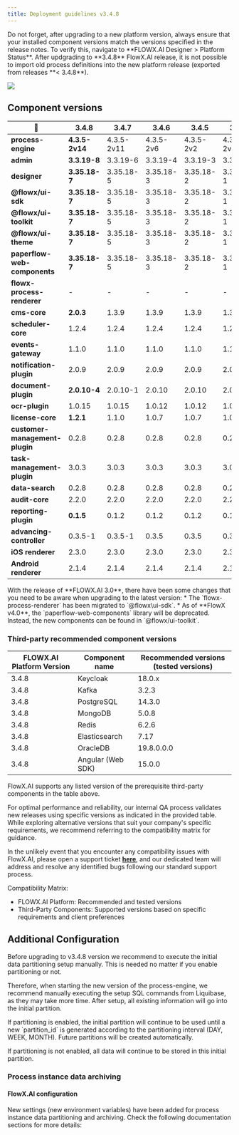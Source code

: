 ```yaml
---
title: Deployment guidelines v3.4.8
---
```


<Check>
Do not forget, after upgrading to a new platform version, always ensure that your installed component versions match the versions specified in the release notes. To verify this, navigate to **FLOWX.AI Designer > Platform Status**.
</Check>

<Warning>
After updgrading to **3.4.8** FlowX.AI release, it is not possible to import old process definitions into the new platform release (exported from releases **< 3.4.8**).
</Warning>

![](https://s3.eu-west-1.amazonaws.com/docx.flowx.ai/release-notes/release_platform_version_check.png)

## Component versions   

| 🧩                             | 3.4.8          | 3.4.7      | 3.4.6     | 3.4.5     | 3.4.4     | 3.4.3   | 3.4.2  | 3.4.1  | 3.4.0  | 3.3.0   | 3.2.0  | 3.1.0  | 3.0.0  | 2.14.0   | 2.13.0  | 2.12.0  | 2.11.0  | 2.10.0  |
| ------------------------------ | -------------- | ---------- | --------- | --------- | --------- | ------- | ------ | ------ | ------ | ------- | ------ | ------ | ------ | -------- | ------- | ------- | ------- | ------- |
| **process-engine**             | **4.3.5-2v14** | 4.3.5-2v11 | 4.3.5-2v6 | 4.3.5-2v2 | 4.3.5-2v1 | 4.3.5   | 4.3.2  | 4.3.1  | 4.1.0  | 3.6.0   | 2.2.1  | 2.1.2  | 2.0.7  | 0.4.104  | 0.4.95  | 0.4.90  | 0.4.83  | 0.4.60  |
| **admin**                      | **3.3.19-8**   | 3.3.19-6   | 3.3.19-4  | 3.3.19-3  | 3.3.19-1  | 3.3.19  | 3.3.10 | 3.3.7  | 3.1.1  | 2.5.2   | 2.2.2  | 2.1.3  | 2.0.8  | 0.3.119  | 0.3.103 | 0.3.92  | 0.3.81  | 0.3.60  |
| **designer**                   | **3.35.18-7**  | 3.35.18-5  | 3.35.18-3 | 3.35.18-2 | 3.35.18-1 | 3.35.18 | 3.35.9 | 3.35.6 | 3.33.2 | 3.28.11 | 3.21.1 | 3.15.1 | 3.2.1  | 2.78.4-1 | 2.63.6  | 2.60.7  | 2.48.9  | 2.39.2  |
| **@flowx/ui-sdk**              | **3.35.18-7**  | 3.35.18-5  | 3.35.18-3 | 3.35.18-2 | 3.35.18-1 | 3.35.18 | 3.35.9 | 3.35.6 | 3.33.2 | 3.28.11 | 3.21.1 | 3.15.1 | 3.2.1  | n/a      | n/a     | n/a     | n/a     | n/a     |
| **@flowx/ui-toolkit**          | **3.35.18-7**  | 3.35.18-5  | 3.35.18-3 | 3.35.18-2 | 3.35.18-1 | 3.35.18 | 3.35.9 | 3.35.6 | 3.33.2 | 3.28.11 | 3.21.1 | 3.15.1 | 3.2.1  | n/a      | n/a     | n/a     | n/a     | n/a     |
| **@flowx/ui-theme**            | **3.35.18-7**  | 3.35.18-5  | 3.35.18-3 | 3.35.18-2 | 3.35.18-1 | 3.35.18 | 3.35.9 | 3.35.6 | 3.33.2 | 3.28.11 | 3.21.1 | 3.15.1 | 3.2.1  | n/a      | n/a     | n/a     | n/a     | n/a     |
| **paperflow-web-components**   | **3.35.18-7**  | 3.35.18-5  | 3.35.18-3 | 3.35.18-2 | 3.35.18-1 | 3.35.18 | 3.35.9 | 3.35.6 | 3.33.2 | 3.28.11 | 3.21.1 | 3.15.1 | 3.2.1  | 2.78.4-1 | 2.63.6  | 2.60.7  | 0.2.10  | 0.2.10  |
| **flowx-process-renderer**     | -              | -          | -         | -         | -         | -       | -      | -      | -      | -       | -      | -      | -      | 2.78.4-1 | 2.63.6  | 2.60.7  | 2.48.9  | 2.39.2  |
| **cms-core**                   | **2.0.3**      | 1.3.9      | 1.3.9     | 1.3.9     | 1.3.9     | 1.3.9   | 1.3.9  | 1.3.9  | 1.3.6  | 1.3.0   | 1.2.0  | 1.0.3  | 1.0.2  | 0.2.38   | 0.2.36  | 0.2.33  | 0.2.30  | 0.2.25  |
| **scheduler-core**             | 1.2.4          | 1.2.4      | 1.2.4     | 1.2.4     | 1.2.4     | 1.2.4   | 1.2.4  | 1.2.4  | 1.1.0  | 1.0.4   | 1.0.4  | 1.0.4  | 1.0.1  | 0.0.34   | 0.0.34  | 0.0.34  | 0.0.33  | 0.0.28  |
| **events-gateway**             | 1.1.0          | 1.1.0      | 1.1.0     | 1.1.0     | 1.1.0     | 1.1.0   | 1.1.0  | 1.1.0  | 1.0.6  | 1.0.2   | -      | -      | -      | -        | -       | -       | -       | -       |
| **notification-plugin**        | 2.0.9          | 2.0.9      | 2.0.9     | 2.0.9     | 2.0.9     | 2.0.9   | 2.0.8  | 2.0.8  | 2.0.5  | 2.0.4   | 2.0.4  | 2.0.3  | 2.0.1  | 1.0.206  | 1.0.206 | 1.0.206 | 1.0.205 | 1.0.200 |
| **document-plugin**            | **2.0.10-4**   | 2.0.10-1   | 2.0.10    | 2.0.10    | 2.0.10    | 2.0.10  | 2.0.8  | 2.0.8  | 2.0.6  | 2.0.4   | 2.0.3  | 2.0.3  | 2.0.2  | 1.0.53   | 1.0.53  | 1.0.53  | 1.0.52  | 1.0.47  |
| **ocr-plugin**                 | 1.0.15         | 1.0.15     | 1.0.12    | 1.0.12    | 1.0.12    | 1.0.12  | 1.0.12 | 1.0.12 | 1.0.8  | 1.0.8   | 1.0.2  | 0.1.33 | 0.1.33 | 0.1.33   | 0.1.33  | 0.1.5   | 0.1.5   | 0.1.5   |
| **license-core**               | **1.2.1**      | 1.1.0      | 1.0.7     | 1.0.7     | 1.0.7     | 1.0.7   | 1.0.7  | 1.0.7  | 1.0.4  | 1.0.2   | 1.0.2  | 1.0.2  | 1.0.1  | 0.1.28   | 0.1.28  | 0.1.28  | 0.1.27  | 0.1.23  |
| **customer-management-plugin** | 0.2.8          | 0.2.8      | 0.2.8     | 0.2.8     | 0.2.8     | 0.2.8   | 0.2.8  | 0.2.8  | 0.2.6  | 0.2.4   | 0.2.3  | 0.2.3  | 0.2.1  | 0.1.28   | 0.1.28  | 0.1.28  | 0.1.27  | 0.1.23  |
| **task-management-plugin**     | 3.0.3          | 3.0.3      | 3.0.3     | 3.0.3     | 3.0.3     | 3.0.3   | 3.0.3  | 3.0.3  | 3.0.0  | 2.1.2   | 1.0.4  | 1.0.4  | 1.0.1  | 0.0.42   | 0.0.42  | 0.0.40  | 0.0.37  | 0.0.29  |
| **data-search**                | 0.2.8          | 0.2.8      | 0.2.8     | 0.2.8     | 0.2.6     | 0.2.6   | 0.2.6  | 0.2.6  | 0.2.3  | 0.2.0   | 0.1.4  | 0.1.4  | 0.1.3  | 0.0.8    | 0.0.8   | 0.0.6   | n/a     | n/a     |
| **audit-core**                 | 2.2.0          | 2.2.0      | 2.2.0     | 2.2.0     | 2.2.0     | 2.2.0   | 2.1.3  | 2.1.3  | 2.1.0  | 1.0.6   | 1.0.5  | 1.0.4  | 1.0.1  | 0.0.8    | 0.0.5   | n/a     | n/a     | n/a     |
| **reporting-plugin**           | **0.1.5**      | 0.1.2      | 0.1.2     | 0.1.2     | 0.1.2     | 0.1.2   | 0.1.2  | 0.1.2  | 0.1.2  | 0.0.40  | 0.0.40 | 0.0.40 | 0.0.39 | 0.0.39   | n/a     | n/a     | n/a     | n/a     |
| **advancing-controller**       | 0.3.5-1        | 0.3.5-1    | 0.3.5     | 0.3.5     | 0.3.5     | 0.3.5   | 0.3.5  | 0.3.5  | 0.3.2  | 0.3.0   | 0.1.4  | 0.1.4  | 0.1.2  | 0.0.6    | n/a     | n/a     | n/a     | n/a     |
| **iOS renderer**               | 2.3.0          | 2.3.0      | 2.3.0     | 2.3.0     | 2.3.0     | 2.3.0   | 2.3.0  | 2.3.0  | 2.3.0  | 2.1.0   | 2.0.1  | 2.0.0  | 2.0.0  | n/a      | n/a     | n/a     | n/a     | n/a     |
| **Android renderer**           | 2.1.4          | 2.1.4      | 2.1.4     | 2.1.4     | 2.1.4     | 2.1.4   | 2.1.4  | 2.1.4  | 2.1.4  | 2.0.1   | 2.0.1  | 2.0.1  | 2.0.1  | n/a      | n/a     | n/a     | n/a     | n/a     |

<Info>
With the release of **FLOWX.AI 3.0**, there have been some changes that you need to be aware when upgrading to the latest version:
* The `flowx-process-renderer` has been migrated to `@flowx\ui-sdk`.
* As of **FlowX  v4.0**, the `paperflow-web-components` library will be deprecated. Instead, the new components can be found in `@flowx/ui-toolkit`.
</Info>



### Third-party recommended component versions 

| FLOWX.AI Platform Version | Component name    | Recommended versions (tested versions) |
| ------------------------- | ----------------- | ------------------------------------- |
| 3.4.8                     | Keycloak          | 18.0.x                                |
| 3.4.8                     | Kafka             | 3.2.3                                 |
| 3.4.8                     | PostgreSQL        | 14.3.0                                |
| 3.4.8                     | MongoDB           | 5.0.8                                 |
| 3.4.8                     | Redis             | 6.2.6                                 |
| 3.4.8                     | Elasticsearch     | 7.17                                  |
| 3.4.8                     | OracleDB          | 19.8.0.0.0                            |
| 3.4.8                     | Angular (Web SDK) | 15.0.0                                |


<Info>
FlowX.AI supports any listed version of the prerequisite third-party components in the table above.

For optimal performance and reliability, our internal QA process validates new releases using specific versions as indicated in the provided table.
While exploring alternative versions that suit your company's specific requirements, we recommend referring to the compatibility matrix for guidance.

In the unlikely event that you encounter any compatibility issues with FlowX.AI, please open a support ticket [**here**](https://flowxai.zendesk.com/), and our dedicated team will address and resolve any identified bugs following our standard support process.

Compatibility Matrix:

* FLOWX.AI Platform: Recommended and tested versions
* Third-Party Components: Supported versions based on specific requirements and client preferences
</Info>

## Additional Configuration

<Check>
Before upgrading to v3.4.8 version we recommend to execute the initial data partitioning setup manually. This is needed no matter if you enable partitioning or not.

Therefore, when starting the new version of the process-engine, we recommend manually executing the setup SQL commands from Liquibase, as they may take more time. After setup, all existing information will go into the initial partition.
</Check>

<Info>
If partitioning is enabled, the initial partition will continue to be used until a new `partition_id` is generated according to the partitioning interval (DAY, WEEK, MONTH). Future partitions will be created automatically.

If partitioning is not enabled, all data will continue to be stored in this initial partition.
</Info>

### Process instance data archiving

#### FlowX.AI configuration

New settings (new environment variables) have been added for process instance data partitioning and archiving. Check the following documentation sections for more details:

    
<Card title="Process instance archiving & partitioning " href="../../3.x/setup-guides/flowx-engine-setup-guide/engine-setup#partitioning-and-archiving" icon ="file">
</Card>





